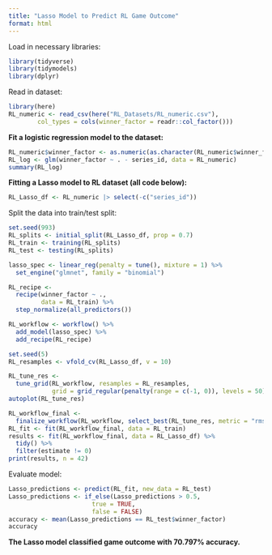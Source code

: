 ```yaml
---
title: "Lasso Model to Predict RL Game Outcome"
format: html
---
```


Load in necessary libraries:
```r
library(tidyverse)
library(tidymodels)
library(dplyr)
```

Read in dataset:
```r
library(here)
RL_numeric <- read_csv(here("RL_Datasets/RL_numeric.csv"), 
        col_types = cols(winner_factor = readr::col_factor()))
```

**Fit a logistic regression model to the dataset:**
```r
RL_numeric$winner_factor <- as.numeric(as.character(RL_numeric$winner_factor))
RL_log <- glm(winner_factor ~ . - series_id, data = RL_numeric)
summary(RL_log)
```




**Fitting a Lasso model to RL dataset (all code below):**
```r
RL_Lasso_df <- RL_numeric |> select(-c("series_id"))
```


Split the data into train/test split:
```r
set.seed(993)
RL_splits <- initial_split(RL_Lasso_df, prop = 0.7)
RL_train <- training(RL_splits)
RL_test <- testing(RL_splits)
```

```r
lasso_spec <- linear_reg(penalty = tune(), mixture = 1) %>%
  set_engine("glmnet", family = "binomial")

RL_recipe <- 
  recipe(winner_factor ~ ., 
         data = RL_train) %>%
  step_normalize(all_predictors())

RL_workflow <- workflow() %>%
  add_model(lasso_spec) %>%
  add_recipe(RL_recipe)
```

```r
set.seed(5)
RL_resamples <- vfold_cv(RL_Lasso_df, v = 10)

RL_tune_res <-
  tune_grid(RL_workflow, resamples = RL_resamples,
            grid = grid_regular(penalty(range = c(-1, 0)), levels = 50))
autoplot(RL_tune_res)
```

```r
RL_workflow_final <-
  finalize_workflow(RL_workflow, select_best(RL_tune_res, metric = "rmse"))
RL_fit <- fit(RL_workflow_final, data = RL_train)
results <- fit(RL_workflow_final, data = RL_Lasso_df) %>%
  tidy() %>%
  filter(estimate != 0)
print(results, n = 42)
```


Evaluate model:
```r
Lasso_predictions <- predict(RL_fit, new_data = RL_test)
Lasso_predictions <- if_else(Lasso_predictions > 0.5, 
                       true = TRUE, 
                       false = FALSE)
accuracy <- mean(Lasso_predictions == RL_test$winner_factor)
accuracy
```

**The Lasso model classified game outcome with 70.797% accuracy.**



